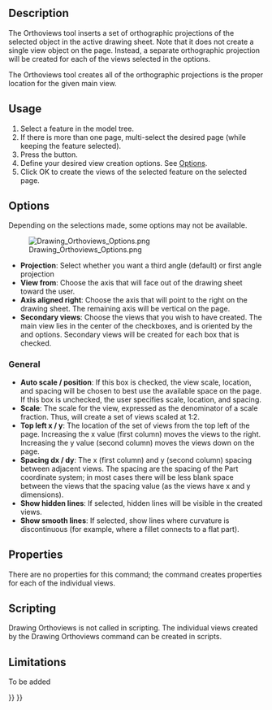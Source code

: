 <languages/>
{{docnav|[[Drawing_Openbrowser|Open Browser]]|[[Drawing_Symbol|Symbol]]|[[Drawing_Workbench|Drawing Workbench]]|IconL=Drawing_Openbrowser.png|IconC=Workbench_Drawing.svg|IconR=Drawing_Symbol.png}}

==Description==

{{GuiCommand/cs|Name=Drawing Orthoviews|Name/cs=Drawing Orthoviews|Workbenches=[[Drawing Workbench/cs|Drawing]], Complete|MenuLocation=Drawing → Insert orthographic views|Shortcut=none|SeeAlso=[[Drawing Landscape A3/cs|Drawing Landscape A3]]}}


The Orthoviews tool inserts a set of orthographic projections of the selected object in the active drawing sheet. Note that it does not create a single view object on the page.  Instead, a separate orthographic projection will be created for each of the views selected in the options.

The Orthoviews tool creates all of the orthographic projections is the proper location for the given main view.

==Usage== 

# Select a feature in the model tree.
# If there is more than one page, multi-select the desired page (while keeping the feature selected).
# Press the {{KEY|[[Image:Drawing_Orthoviews.png|16px]] [[Drawing_Orthoviews|Insert orthographic views]]}} button.
# Define your desired view creation options. See [[#Options|Options]].
# Click OK to create the views of the selected feature on the selected page.

==Options== 

Depending on the selections made, some options may not be available.

[[File:Drawing_Orthoviews_Options.png|left|frame]]
* '''Projection''': Select whether you want a third angle (default) or first angle projection
* '''View from''': Choose the axis that will face out of the drawing sheet toward the user.
* '''Axis aligned right''': Choose the axis that will point to the right on the drawing sheet. The remaining axis will be vertical on the page.
* '''Secondary views''': Choose the views that you wish to have created.  The main view lies in the center of the checkboxes, and is oriented by the {{Variable|View from}} and {{Variable|Axis aligned right}} options.  Secondary views will be created for each box that is checked.

===General===

* '''Auto scale / position''': If this box is checked, the view scale, location, and spacing will be chosen to best use the available space on the page.  If this box is unchecked, the user specifies scale, location, and spacing.
* '''Scale''': The scale for the view, expressed as the denominator of a scale fraction.  Thus, {{SystemInput|2|}} will create a set of views scaled at 1:2.
* '''Top left x / y''':  The location of the set of views from the top left of the page.  Increasing the x value (first column) moves the views to the right.  Increasing the y value (second column) moves the views down on the page.
* '''Spacing dx / dy''':  The x (first column) and y (second column) spacing between adjacent views.  The spacing are the spacing of the Part coordinate system; in most cases there will be less blank space between the views that the spacing value (as the views have x and y dimensions).
* '''Show hidden lines''': If selected, hidden lines will be visible in the created views.
* '''Show smooth lines''': If selected, show lines where curvature is discontinuous (for example, where a fillet connects to a flat part).

==Properties== 

There are no properties for this command; the command creates properties for each of the individual views.

==Scripting== 

Drawing Orthoviews is not called in scripting.  The individual views created by the Drawing Orthoviews command can be created in scripts.

==Limitations== 

To be added 


{{docnav|[[Drawing_Openbrowser|Open Browser]]|[[Drawing_Symbol|Symbol]]|[[Drawing_Workbench|Drawing Workbench]]|IconL=Drawing_Openbrowser.png|IconC=Workbench_Drawing.svg|IconR=Drawing_Symbol.png}}

{{Drawing Tools navi{{#translation:}}}}
{{Userdocnavi{{#translation:}}}}